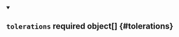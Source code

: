 
<details className="config-field" data-expandable="false" open>
<summary>

## `tolerations` <span class="config-field-required" data-required="false">required</span> <span class="config-field-type">object[]</span> <span class="config-field-default"></span> <span class="config-field-enum"></span> {#tolerations}



</summary>



</details>
